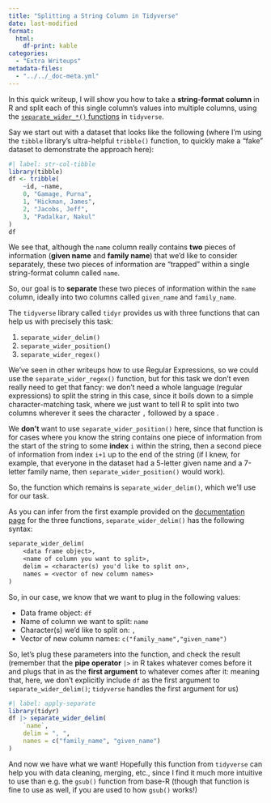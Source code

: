 ```yaml
---
title: "Splitting a String Column in Tidyverse"
date: last-modified
format:
  html:
    df-print: kable
categories:
  - "Extra Writeups"
metadata-files: 
  - "../../_doc-meta.yml"
---
```


In this quick writeup, I will show you how to take a **string-format column** in R and split each of this single column's values into multiple columns, using the [`separate_wider_*()` functions](https://tidyr.tidyverse.org/reference/separate_wider_delim.html){target="_blank"} in `tidyverse`.

Say we start out with a dataset that looks like the following (where I'm using the `tibble` library's ultra-helpful `tribble()` function, to quickly make a "fake" dataset to demonstrate the approach here):

```r
#| label: str-col-tibble
library(tibble)
df <- tribble(
    ~id, ~name,
    0, "Gamage, Purna",
    1, "Hickman, James",
    2, "Jacobs, Jeff",
    3, "Padalkar, Nakul"
)
df
```

We see that, although the `name` column really contains **two** pieces of information (**given name** and **family name**) that we'd like to consider separately, these two pieces of information are "trapped" within a single string-format column called `name`.

So, our goal is to **separate** these two pieces of information within the `name` column, ideally into two columns called `given_name` and `family_name`.

The `tidyverse` library called `tidyr` provides us with three functions that can help us with precisely this task:

1. `separate_wider_delim()`
2. `separate_wider_position()`
3. `separate_wider_regex()`

We've seen in other writeups how to use Regular Expressions, so we could use the `separate_wider_regex()` function, but for this task we don't even really need to get that fancy: we don't need a whole language (regular expressions) to split the string in this case, since it boils down to a simple character-matching task, where we just want to tell R to split into two columns wherever it sees the character `,` followed by a space ` `.

We **don't** want to use `separate_wider_position()` here, since that function is for cases where you know the string contains one piece of information from the start of the string to some **index** `i` within the string, then a second piece of information from index `i+1` up to the end of the string (if I knew, for example, that everyone in the dataset had a 5-letter given name and a 7-letter family name, then `separate_wider_position()` would work).

So, the function which remains is `separate_wider_delim()`, which we'll use for our task.

As you can infer from the first example provided on the [documentation page](https://tidyr.tidyverse.org/reference/separate_wider_delim.html){target="_blank"} for the three functions, `separate_wider_delim()` has the following syntax:

```txt
separate_wider_delim(
    <data frame object>,
    <name of column you want to split>,
    delim = <character(s) you'd like to split on>,
    names = <vector of new column names>
)
```

So, in our case, we know that we want to plug in the following values:

* Data frame object: `df`
* Name of column we want to split: `name`
* Character(s) we'd like to split on: `, `
* Vector of new column names: `c("family_name","given_name")`

So, let's plug these parameters into the function, and check the result (remember that the **pipe operator** `|>` in R takes whatever comes before it and plugs that in as the **first argument** to whatever comes after it: meaning that, here, we don't explicitly include `df` as the first argument to `separate_wider_delim()`; `tidyverse` handles the first argument for us)

```r
#| label: apply-separate
library(tidyr)
df |> separate_wider_delim(
    `name`,
    delim = ", ",
    names = c("family_name", "given_name")
)
```

And now we have what we want! Hopefully this function from `tidyverse` can help you with data cleaning, merging, etc., since I find it much more intuitive to use than e.g. the `gsub()` function from base-R (though that function is fine to use as well, if you are used to how `gsub()` works!)

